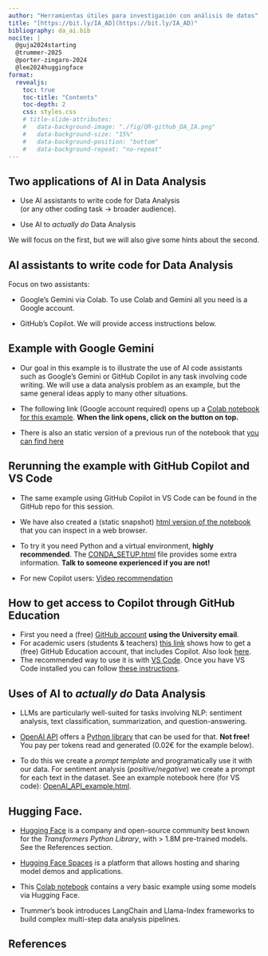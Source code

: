 ```yaml
---
author: "Herramientas útiles para investigación con análisis de datos"
title: "[https://bit.ly/IA_AD](https://bit.ly/IA_AD)"
bibliography: da_ai.bib
nocite: |
  @guja2024starting
  @trummer-2025
  @porter-zingaro-2024
  @lee2024huggingface
format: 
  revealjs:
    toc: true
    toc-title: "Contents"
    toc-depth: 2
    css: styles.css
    # title-slide-attributes:
    #   data-background-image: "./fig/QR-github_DA_IA.png"
    #   data-background-size: "15%"
    #   data-background-position: "bottom"
    #   data-background-repeat: "no-repeat"
---
```


## Two applications of AI in Data Analysis

+ Use AI assistants to write code for Data Analysis  
(or any other coding task $\to$ broader audience).

+ Use AI to *actually do* Data Analysis

We will focus on the first, but we will also give some hints about the second.


## AI assistants to write code for Data Analysis

Focus on two assistants:

+ Google's Gemini via Colab. To use Colab and Gemini all you need is a Google account.   

+ GitHub's Copilot. We will provide access instructions below. 

## Example with Google Gemini

+ Our goal in this example is to illustrate the use of AI code assistants such as Google's Gemini or GitHub Copilot in any task involving code writing. We will use a data analysis problem as an example, but the same general ideas apply to many other situations.

+ The following link (Google account required) opens up a [Colab notebook for this example](https://drive.google.com/file/d/1ZOO9aHIWUMSmeZbf_G8bj2-2LixYzhcE/view?usp=sharing). **When the link opens, click on the button on top.** 

+ There is also an static version of a previous run of the notebook that [you can find here](https://fsansegundo.github.io/Herramientas_IA_analisis_datos/EDA_with_gemini_V1.html)

## Rerunning the example with GitHub Copilot and VS Code

+ The same example using GitHub Copilot in VS Code can be found in the GitHub repo for this session.

+ We have also created a (static snapshot) [html version of the notebook](EDA_with_copilot.html) that you can inspect in a web browser.

+ To try it you need Python and  a virtual environment, **highly recommended**. The [CONDA_SETUP.html](CONDA_SETUP.html) file provides some extra information. **Talk to someone experienced if you are not!**

+ For new Copilot users: [Video recommendation](https://youtu.be/2q0BoioYSxQ) 

## How to get access to Copilot through GitHub Education

+ First you need a (free) [GitHub account](https://github.com/signup) **using the University email**.
+ For academic users (students & teachers) [this link]( https://docs.github.com/en/education/about-github-education/github-education-for-teachers/apply-to-github-education-as-a-teacher) shows how to get a (free) GitHub Education account, that includes Copilot. Also look [here](https://docs.github.com/en/copilot/how-tos/manage-your-account/getting-free-access-to-copilot-pro-as-a-student-teacher-or-maintainer).
+ The recommended way to use it is with [VS Code](https://code.visualstudio.com). Once you have VS Code installed you can follow [these instructions](https://code.visualstudio.com/docs/copilot/setup#_set-up-copilot-in-vs-code). 

## Uses of AI to *actually do* Data Analysis

+ LLMs are particularly well-suited for tasks involving NLP: sentiment analysis, text classification, summarization, and question-answering.

+ [OpenAI API](https://platform.openai.com/docs/api-reference/introduction) offers a [Python library](https://platform.openai.com/docs/libraries/python-library?language=python) that can be used for that. **Not free!** You pay per tokens read and generated (0.02€ for the example below).

+ To do this we create a *prompt template* and programatically use it with our data. For sentiment analysis (*positive/negative*) we create a prompt for each text in the dataset. See an example notebook here (for VS code): [OpenAI_API_example.html](OpenAI_API_example.html).


## Hugging Face.

+ [Hugging Face](https://huggingface.co) is a company and open-source community best known for the *Transformers Python Library*, with > 1.8M pre-trained models. See the References section.

+ [Hugging Face Spaces](https://huggingface.co/spaces) is a platform that allows hosting and sharing model demos and applications.

+ This [Colab notebook](https://colab.research.google.com/github/fsansegundo/Herramientas_IA_analisis_datos/blob/main/HuggingFace_Example.ipynb) contains a very basic example using some models via Hugging Face.

+ Trummer's book introduces LangChain and Llama-Index frameworks to build complex multi-step data analysis pipelines.


## References


